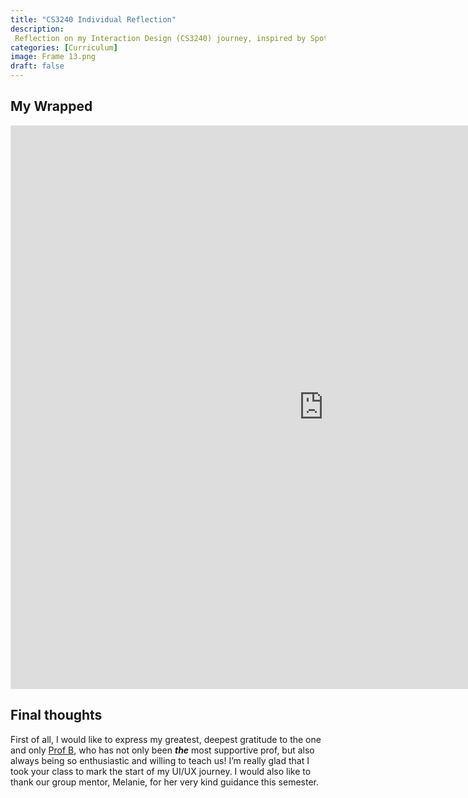 ```yaml
---
title: "CS3240 Individual Reflection"
description: 
 Reflection on my Interaction Design (CS3240) journey, inspired by Spotify Year-End Wrapped!
categories: [Curriculum]
image: Frame 13.png
draft: false
---
```

## My Wrapped 
<iframe style="border: 1px solid rgba(0, 0, 0, 0.1);" width="1000" height="900px" src="https://www.figma.com/embed?embed_host=share&url=https%3A%2F%2Fwww.figma.com%2Fproto%2FWhqmYv9inTzoOFLiadZ7UK%2FSpotify-Wrapped-2021-(Community)%3Fpage-id%3D102%253A4096%26type%3Ddesign%26node-id%3D163-11383%26viewport%3D728%252C126%252C0.12%26t%3Drvw3INFlwMQqsJEr-1%26scaling%3Dscale-down%26starting-point-node-id%3D104%253A5886%26mode%3Ddesign" allowfullscreen></iframe>

## Final thoughts 
First of all, I would like to express my greatest, deepest gratitude to the one and only [Prof B](https://www.linkedin.com/in/bimleshw/?originalSubdomain=sg), who has not only been ***the*** most supportive prof, but also always being so enthusiastic and willing to teach us! I'm really glad that I took your class to mark the start of my UI/UX journey. I would also like to thank our group mentor, Melanie, for her very kind guidance this semester. 

